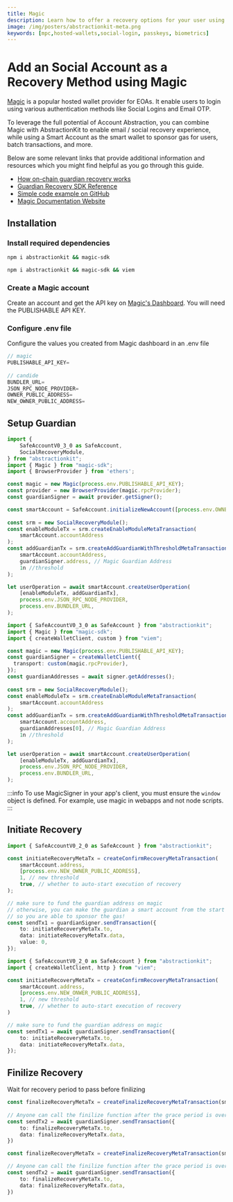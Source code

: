 ```yaml
---
title: Magic
description: Learn how to offer a recovery options for your user using Magic and AbstractinKit
image: /img/posters/abstractionkit-meta.png
keywords: [mpc,hosted-wallets,social-login, passkeys, biometrics]
---
```


# Add an Social Account as a Recovery Method using Magic

[Magic](https://magic.link) is a popular hosted wallet provider for EOAs. It enable users to login using various authentication methods like Social Logins and Email OTP. 

To leverage the full potential of Account Abstraction, you can combine Magic with AbstractionKit to enable email / social recovery experience, while using a Smart Account as the smart wallet to sponsor gas for users, batch transactions, and more.

Below are some relevant links that provide additional information and resources which you might find helpful as you go through this guide.

- [How on-chain guardian recovery works](https://docs.candide.dev/wallet/plugins/recovery-with-guardians/)
- [Guardian Recovery SDK Reference](https://docs.candide.dev/blog/making-accounts-recoverable/)
- [Simple code example on GitHub](https://github.com/candidelabs/abstractionkit/tree/main/examples/SafeAccountExamples/SocialRecovery)
- [Magic Documentation Website](https://magic.link/docs)

## Installation

### Install required dependencies

<Tabs>
<TabItem value="ethers" label="ethers">

```bash
npm i abstractionkit && magic-sdk
```

</TabItem>
<TabItem value="viem" label="viem">

```bash
npm i abstractionkit && magic-sdk && viem
```

</TabItem>
</Tabs>

### Create a Magic account
Create an account and get the API key on [Magic's Dashboard](https://dashboard.magic.link). You will need the PUBLISHABLE API KEY.

### Configure .env file
Configure the values you created from Magic dashboard in an .env file

```ts
// magic
PUBLISHABLE_API_KEY=
    
// candide  
BUNDLER_URL=
JSON_RPC_NODE_PROVIDER=
OWNER_PUBLIC_ADDRESS=
NEW_OWNER_PUBLIC_ADDRESS=
```

## Setup Guardian

<Tabs queryString="library">
<TabItem value="ethers" label="ethers">

```ts
import { 
    SafeAccountV0_3_0 as SafeAccount, 
    SocialRecoveryModule,
} from "abstractionkit";
import { Magic } from "magic-sdk";
import { BrowserProvider } from 'ethers';

const magic = new Magic(process.env.PUBLISHABLE_API_KEY);
const provider = new BrowserProvider(magic.rpcProvider);
const guardianSigner = await provider.getSigner();

const smartAccount = SafeAccount.initializeNewAccount([process.env.OWNER_PUBLIC_ADDRESS]);
    
const srm = new SocialRecoveryModule();
const enableModuleTx = srm.createEnableModuleMetaTransaction(
    smartAccount.accountAddress
);
const addGuardianTx = srm.createAddGuardianWithThresholdMetaTransaction(
    smartAccount.accountAddress, 
    guardianSigner.address, // Magic Guardian Address
    1n //threshold
);

let userOperation = await smartAccount.createUserOperation(
    [enableModuleTx, addGuardianTx],
    process.env.JSON_RPC_NODE_PROVIDER,
    process.env.BUNDLER_URL,
);
```

</TabItem>
<TabItem value="viem" label="viem">

```ts 
import { SafeAccountV0_3_0 as SafeAccount } from "abstractionkit";
import { Magic } from "magic-sdk";
import { createWalletClient, custom } from "viem";

const magic = new Magic(process.env.PUBLISHABLE_API_KEY);
const guardianSigner = createWalletClient({
  transport: custom(magic.rpcProvider),
});
const guardianAddresses = await signer.getAddresses();
    
const srm = new SocialRecoveryModule();
const enableModuleTx = srm.createEnableModuleMetaTransaction(
    smartAccount.accountAddress
);
const addGuardianTx = srm.createAddGuardianWithThresholdMetaTransaction(
    smartAccount.accountAddress, 
    guardianAddresses[0], // Magic Guardian Address
    1n //threshold
);

let userOperation = await smartAccount.createUserOperation(
    [enableModuleTx, addGuardianTx],
    process.env.JSON_RPC_NODE_PROVIDER,
    process.env.BUNDLER_URL,
);
```

</TabItem>
</Tabs>

:::info
To use MagicSigner in your app's client, you must ensure the `window` object is defined. For example, use magic in webapps and not node scripts.
:::

## Initiate Recovery

<Tabs queryString="library">
<TabItem value="ethers" label="ethers">

```ts
import { SafeAccountV0_2_0 as SafeAccount } from "abstractionkit";

const initiateRecoveryMetaTx = createConfirmRecoveryMetaTransaction(
    smartAccount.address, 
    [process.env.NEW_OWNER_PUBLIC_ADDRESS],
    1, // new threshold
    true, // whether to auto-start execution of recovery
);

// make sure to fund the guardian address on magic
// otherwise, you can make the guardian a smart account from the start 
// so you are able to sponsor the gas!
const sendTx1 = guardianSigner.sendTransaction({
    to: initiateRecoveryMetaTx.to,
    data: initiateRecoveryMetaTx.data,
    value: 0,
});
```

</TabItem>
<TabItem value="viem" label="viem">

```ts 
import { SafeAccountV0_2_0 as SafeAccount } from "abstractionkit";
import { createWalletClient, http } from "viem";

const initiateRecoveryMetaTx = createConfirmRecoveryMetaTransaction(
    smartAccount.address, 
    [process.env.NEW_ONWER_PUBLIC_ADDRESS],
    1, // new threshold
    true, // whether to auto-start execution of recovery
)

// make sure to fund the guardian address on magic
const sendTx1 = await guardianSigner.sendTransaction({
    to: initiateRecoveryMetaTx.to,
    data: initiateRecoveryMetaTx.data,
});
```
</TabItem>
</Tabs>

## Finilize Recovery
Wait for recovery period to pass before finilizing

<Tabs queryString="library">
<TabItem value="ethers" label="ethers">

```ts
const finalizeRecoveryMetaTx = createFinalizeRecoveryMetaTransaction(smartAccount.accountAddress)
    
// Anyone can call the finilize function after the grace period is over
const sendTx2 = await guardianSigner.sendTransaction({
    to: finalizeRecoveryMetaTx.to,
    data: finalizeRecoveryMetaTx.data,
})
```

</TabItem>

<TabItem value="viem" label="viem">

```ts
const finalizeRecoveryMetaTx = createFinalizeRecoveryMetaTransaction(smartAccount.accountAddress)

// Anyone can call the finilize function after the grace period is over
const sendTx2 = await guardianSigner.sendTransaction({
    to: finalizeRecoveryMetaTx.to,
    data: finalizeRecoveryMetaTx.data,
})
```

</TabItem>
</Tabs>